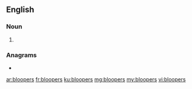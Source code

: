 ==English==

===Noun===
{{head|en|noun plural form}}

# {{plural of|blooper|lang=en}}

===Anagrams===
* {{l|en|proboles}}

[[ar:bloopers]]
[[fr:bloopers]]
[[ku:bloopers]]
[[mg:bloopers]]
[[my:bloopers]]
[[vi:bloopers]]